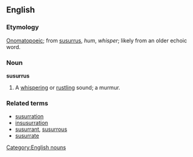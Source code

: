 == English ==
=== Etymology ===
[[Onomatopoeic]]; from {{L.}} [[susurrus]], ''hum'', ''whisper''; likely from an older echoic word.

=== Noun ===
[[Category:English nouns]]
'''susurrus'''
#A [[whisper]]ing or [[rustle|rustling]] sound; a murmur.

===Related terms===
*[[susurration]]<!-- ''n.'' ''equiv. of susurrus'' -->
*[[insusurration]]<!-- ''n.'' "a whispering in the ear" -->
*[[susurrant]], [[susurrous]]<!-- ''adj.'' - "filled with murmuring or whispering sounds" -->
*[[susurrate]]<!-- ''v.'' "to produce susurrous noises, to softly murmur" -->
